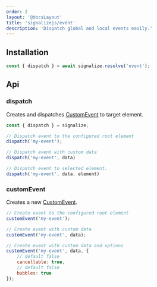 ```yaml
---
order: 2
layout: '@docsLayout'
title: 'signalizejs/event'
description: 'Dispatch global and local events easily.'
---
```


## Installation
<ImportMapDependencies module="dispatch" />

```js
const { dispatch } = await signalize.resolve('event');
```

## Api

### dispatch
Creates and dispatches [CustomEvent](https://developer.mozilla.org/en-US/docs/Web/API/CustomEvent/CustomEvent) to target element.

```js
const { dispatch } = signalize;

// Dispatch event to the configured root element
dispatch('my-event');

// Dispatch event with custom data
dispatch('my-event', data)

// Dispatch event to selected element.
dispatch('my-event', data, element)
```

### customEvent
Creates a new [CustomEvent](https://developer.mozilla.org/en-US/docs/Web/API/CustomEvent/CustomEvent).

```js
// Create event to the configured root element
customEvent('my-event');

// Create event with custom data
customEvent('my-event', data);

// Create event with custom data and options
customEvent('my-event', data, {
	// default false
	cancellable: true,
	// default false
	bubbles: true
});
```
